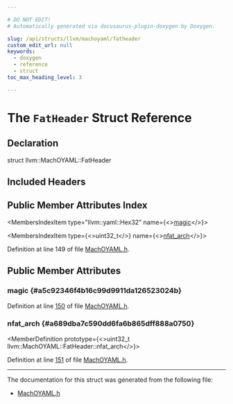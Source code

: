 ```yaml
---

# DO NOT EDIT!
# Automatically generated via docusaurus-plugin-doxygen by Doxygen.

slug: /api/structs/llvm/machoyaml/fatheader
custom_edit_url: null
keywords:
  - doxygen
  - reference
  - struct
toc_max_heading_level: 3

---
```





# The `FatHeader` Struct Reference

<DoxygenPage pluginConfig={pluginConfig}>



## Declaration

<CodeBlock>struct llvm::MachOYAML::FatHeader</CodeBlock>

## Included Headers

<IncludesList>
<IncludesListItem
  filePath="llvm/ObjectYAML/MachOYAML.h"
  permalink="/docs/api/files/include/include/llvm/include/llvm/objectyaml/machoyaml-h"
  isLocal="true" />
</IncludesList>

## Public Member Attributes Index

<MembersIndex>

<MembersIndexItem
  type="llvm::yaml::Hex32"
  name={<><a href="#a5c92346f4b16c99d9911da126523024b">magic</a></>}>
</MembersIndexItem>

<MembersIndexItem
  type={<>uint32&#95;t</>}
  name={<><a href="#a689dba7c590dd6fa6b865dff888a0750">nfat&#95;arch</a></>}>
</MembersIndexItem>

</MembersIndex>


Definition at line 149 of file <a href="/docs/api/files/include/include/llvm/include/llvm/objectyaml/machoyaml-h">MachOYAML.h</a>.

<SectionDefinition>

## Public Member Attributes

### magic {#a5c92346f4b16c99d9911da126523024b}

<MemberDefinition
  prototype="llvm::yaml::Hex32 llvm::MachOYAML::FatHeader::magic">

Definition at line <a href="/docs/api/files/include/include/llvm/include/llvm/objectyaml/machoyaml-h/#l00150">150</a> of file <a href="/docs/api/files/include/include/llvm/include/llvm/objectyaml/machoyaml-h">MachOYAML.h</a>.
</MemberDefinition>

### nfat&#95;arch {#a689dba7c590dd6fa6b865dff888a0750}

<MemberDefinition
  prototype={<>uint32&#95;t llvm::MachOYAML::FatHeader::nfat&#95;arch</>}>

Definition at line <a href="/docs/api/files/include/include/llvm/include/llvm/objectyaml/machoyaml-h/#l00151">151</a> of file <a href="/docs/api/files/include/include/llvm/include/llvm/objectyaml/machoyaml-h">MachOYAML.h</a>.
</MemberDefinition>

</SectionDefinition>

<hr/>

The documentation for this struct was generated from the following file:

<ul>
<li><a href="/docs/api/files/include/include/llvm/include/llvm/objectyaml/machoyaml-h">MachOYAML.h</a></li>
</ul>

</DoxygenPage>
